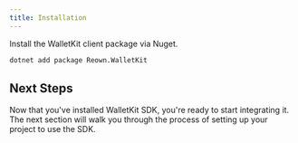 ```yaml
---
title: Installation
---
```


Install the WalletKit client package via Nuget.

```bash
dotnet add package Reown.WalletKit
```

## Next Steps

Now that you've installed WalletKit SDK, you're ready to start integrating it. The next section will walk you through the process of setting up your project to use the SDK.
